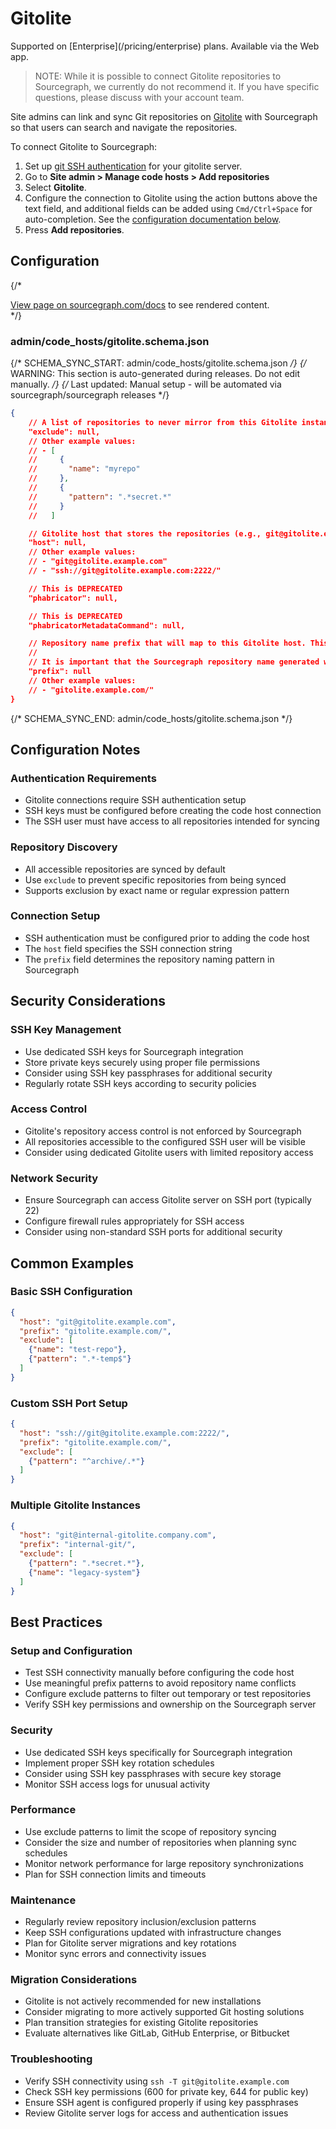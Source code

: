 # Gitolite

<TierCallout>
  Supported on [Enterprise](/pricing/enterprise) plans.
  <user>
    Available via the Web app.
  </user>
</TierCallout>

> NOTE: While it is possible to connect Gitolite repositories to Sourcegraph, we currently do not recommend it. If you have specific questions, please discuss with your account team.

Site admins can link and sync Git repositories on [Gitolite](https://gitolite.com) with Sourcegraph so that users can search and navigate the repositories.

To connect Gitolite to Sourcegraph:

1. Set up [git SSH authentication](/admin/repo/auth) for your gitolite server.
1. Go to **Site admin > Manage code hosts > Add repositories**
1. Select **Gitolite**.
1. Configure the connection to Gitolite using the action buttons above the text field, and additional fields can be added using `Cmd/Ctrl+Space` for auto-completion. See the [configuration documentation below](#configuration).
1. Press **Add repositories**.

## Configuration

{/* <div markdown-func=jsonschemadoc jsonschemadoc:path="admin/code_hosts/gitolite.schema.json">[View page on sourcegraph.com/docs](/admin/code_hosts/gitolite) to see rendered content.</div> */}

### admin/code_hosts/gitolite.schema.json

{/* SCHEMA_SYNC_START: admin/code_hosts/gitolite.schema.json */}
{/* WARNING: This section is auto-generated during releases. Do not edit manually. */}
{/* Last updated: Manual setup - will be automated via sourcegraph/sourcegraph releases */}
```json
{
	// A list of repositories to never mirror from this Gitolite instance. Supports excluding by exact name ({"name": "foo"}).
	"exclude": null,
	// Other example values:
	// - [
	//     {
	//       "name": "myrepo"
	//     },
	//     {
	//       "pattern": ".*secret.*"
	//     }
	//   ]

	// Gitolite host that stores the repositories (e.g., git@gitolite.example.com, ssh://git@gitolite.example.com:2222/).
	"host": null,
	// Other example values:
	// - "git@gitolite.example.com"
	// - "ssh://git@gitolite.example.com:2222/"

	// This is DEPRECATED
	"phabricator": null,

	// This is DEPRECATED
	"phabricatorMetadataCommand": null,

	// Repository name prefix that will map to this Gitolite host. This should likely end with a trailing slash. E.g., "gitolite.example.com/".
	//
	// It is important that the Sourcegraph repository name generated with this prefix be unique to this code host. If different code hosts generate repository names that collide, Sourcegraph's behavior is undefined.
	"prefix": null
	// Other example values:
	// - "gitolite.example.com/"
}
```
{/* SCHEMA_SYNC_END: admin/code_hosts/gitolite.schema.json */}

## Configuration Notes

### Authentication Requirements
- Gitolite connections require SSH authentication setup
- SSH keys must be configured before creating the code host connection
- The SSH user must have access to all repositories intended for syncing

### Repository Discovery
- All accessible repositories are synced by default
- Use `exclude` to prevent specific repositories from being synced
- Supports exclusion by exact name or regular expression pattern

### Connection Setup
- SSH authentication must be configured prior to adding the code host
- The `host` field specifies the SSH connection string
- The `prefix` field determines the repository naming pattern in Sourcegraph

## Security Considerations

### SSH Key Management
- Use dedicated SSH keys for Sourcegraph integration
- Store private keys securely using proper file permissions
- Consider using SSH key passphrases for additional security
- Regularly rotate SSH keys according to security policies

### Access Control
- Gitolite's repository access control is not enforced by Sourcegraph
- All repositories accessible to the configured SSH user will be visible
- Consider using dedicated Gitolite users with limited repository access

### Network Security
- Ensure Sourcegraph can access Gitolite server on SSH port (typically 22)
- Configure firewall rules appropriately for SSH access
- Consider using non-standard SSH ports for additional security

## Common Examples

### Basic SSH Configuration
```json
{
  "host": "git@gitolite.example.com",
  "prefix": "gitolite.example.com/",
  "exclude": [
    {"name": "test-repo"},
    {"pattern": ".*-temp$"}
  ]
}
```

### Custom SSH Port Setup
```json
{
  "host": "ssh://git@gitolite.example.com:2222/",
  "prefix": "gitolite.example.com/",
  "exclude": [
    {"pattern": "^archive/.*"}
  ]
}
```

### Multiple Gitolite Instances
```json
{
  "host": "git@internal-gitolite.company.com",
  "prefix": "internal-git/",
  "exclude": [
    {"pattern": ".*secret.*"},
    {"name": "legacy-system"}
  ]
}
```

## Best Practices

### Setup and Configuration
- Test SSH connectivity manually before configuring the code host
- Use meaningful prefix patterns to avoid repository name conflicts
- Configure exclude patterns to filter out temporary or test repositories
- Verify SSH key permissions and ownership on the Sourcegraph server

### Security
- Use dedicated SSH keys specifically for Sourcegraph integration
- Implement proper SSH key rotation schedules
- Consider using SSH key passphrases with secure key storage
- Monitor SSH access logs for unusual activity

### Performance
- Use exclude patterns to limit the scope of repository syncing
- Consider the size and number of repositories when planning sync schedules
- Monitor network performance for large repository synchronizations
- Plan for SSH connection limits and timeouts

### Maintenance
- Regularly review repository inclusion/exclusion patterns
- Keep SSH configurations updated with infrastructure changes
- Plan for Gitolite server migrations and key rotations
- Monitor sync errors and connectivity issues

### Migration Considerations
- Gitolite is not actively recommended for new installations
- Consider migrating to more actively supported Git hosting solutions
- Plan transition strategies for existing Gitolite repositories
- Evaluate alternatives like GitLab, GitHub Enterprise, or Bitbucket

### Troubleshooting
- Verify SSH connectivity using `ssh -T git@gitolite.example.com`
- Check SSH key permissions (600 for private key, 644 for public key)
- Ensure SSH agent is configured properly if using key passphrases
- Review Gitolite server logs for access and authentication issues
